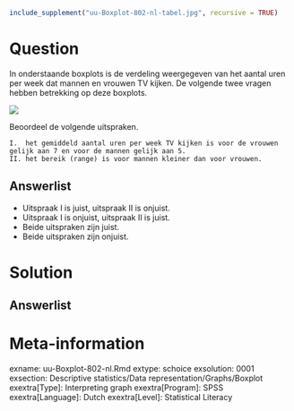 ```{r, echo = FALSE, results = "hide"}
include_supplement("uu-Boxplot-802-nl-tabel.jpg", recursive = TRUE)
```



Question
========
  
In onderstaande boxplots is de verdeling weergegeven van het aantal uren per week dat mannen en vrouwen TV kijken. De volgende twee vragen hebben betrekking op deze boxplots.


![](uu-Boxplot-802-nl-tabel.jpg)

Beoordeel de volgende uitspraken.

	I. 	het gemiddeld aantal uren per week TV kijken is voor de vrouwen gelijk aan 7 en voor de mannen gelijk aan 5.
	II. het bereik (range) is voor mannen kleiner dan voor vrouwen.


  
Answerlist
----------
* Uitspraak I is juist, uitspraak II is onjuist. 
* Uitspraak I is onjuist, uitspraak II is juist. 
* Beide uitspraken zijn juist. 
* Beide uitspraken zijn onjuist. 



Solution
========
  


Answerlist
----------



Meta-information
================
exname: uu-Boxplot-802-nl.Rmd
extype: schoice
exsolution: 0001
exsection: Descriptive statistics/Data representation/Graphs/Boxplot
exextra[Type]: Interpreting graph
exextra[Program]: SPSS
exextra[Language]: Dutch
exextra[Level]: Statistical Literacy
